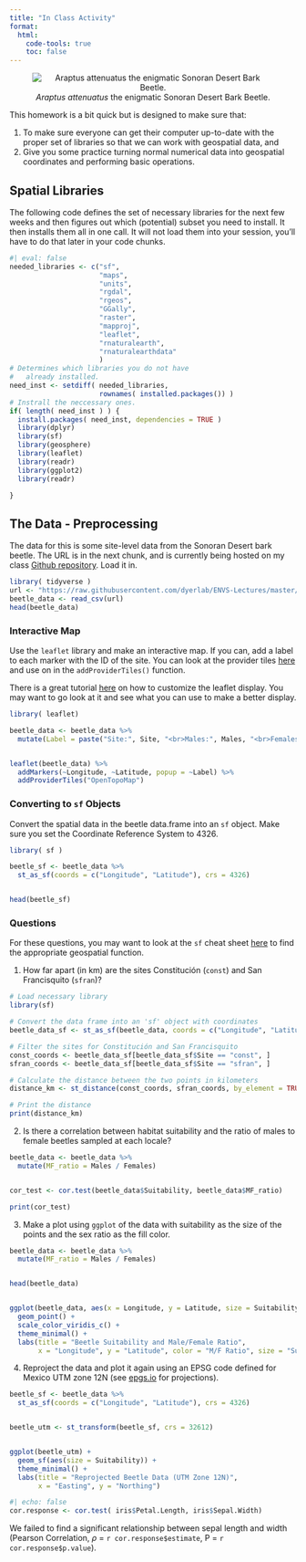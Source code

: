 ```yaml
---
title: "In Class Activity"
format: 
  html:
    code-tools: true
    toc: false
---
```


<center>
![*Araptus attenuatus* the enigmatic Sonoran Desert Bark Beetle.](https://live.staticflickr.com/65535/50441339417_74e04216fa_w_d.jpg)
</center>


This homework is a bit quick but is designed to make sure that:

1. To make sure everyone can get their computer up-to-date with the proper set of libraries so that we can work with geospatial data, and
2. Give you some practice turning normal numerical data into geospatial coordinates and performing basic operations.

## Spatial Libraries

The following code defines the set of necessary libraries for the next few weeks and then figures out which (potential) subset you need to install. It then installs them all in one call.  It will not load them into your session, you'll have to do that later in your code chunks.
 
 

```r
#| eval: false 
needed_libraries <- c("sf",
                      "maps",
                      "units",
                      "rgdal",
                      "rgeos",
                      "GGally",
                      "raster",
                      "mapproj",
                      "leaflet",
                      "rnaturalearth",
                      "rnaturalearthdata"
                      )
# Determines which libraries you do not have
#   already installed.
need_inst <- setdiff( needed_libraries, 
                      rownames( installed.packages()) )
# Instrall the neccessary ones.
if( length( need_inst ) ) {
  install.packages( need_inst, dependencies = TRUE )
  library(dplyr)
  library(sf)
  library(geosphere)
  library(leaflet)
  library(readr)
  library(ggplot2)
  library(readr)

}
```



## The Data - Preprocessing

The data for this is some site-level data from the Sonoran Desert bark beetle.  The URL is in the next chunk, and is currently being hosted on my class [Github repository](https://github.com/dyerlab/ENVS-Lectures).  Load it in.

```r
library( tidyverse )
url <- "https://raw.githubusercontent.com/dyerlab/ENVS-Lectures/master/data/Araptus_Disperal_Bias.csv"
beetle_data <- read_csv(url)
head(beetle_data)
```


### Interactive Map

Use the `leaflet` library and make an interactive map.  If you can, add a label to each marker with the ID of the site.  You can look at the provider tiles [here](https://leaflet-extras.github.io/leaflet-providers/preview/) and use on in the `addProviderTiles()` function. 

There is a great tutorial [here](https://rstudio.github.io/leaflet/map_widget.html) on how to customize the leaflet display.  You may want to go look at it and see what you can use to make a better display.

```r
library( leaflet)

beetle_data <- beetle_data %>%
  mutate(Label = paste("Site:", Site, "<br>Males:", Males, "<br>Females:", Females, "<br>Suitability:", Suitability))


leaflet(beetle_data) %>%
  addMarkers(~Longitude, ~Latitude, popup = ~Label) %>%
  addProviderTiles("OpenTopoMap")


```

### Converting to `sf` Objects

Convert the spatial data in the beetle data.frame into an `sf` object.  Make sure you set the Coordinate Reference System to $4326$.


```r
library( sf )

beetle_sf <- beetle_data %>%
  st_as_sf(coords = c("Longitude", "Latitude"), crs = 4326)


head(beetle_sf)

```


### Questions

For these questions, you may want to look at the `sf` cheat sheet [here](https://github.com/rstudio/cheatsheets/raw/main/sf.pdf) to find the appropriate geospatial function.

1. How far apart (in km) are the sites Constitución (`const`) and San Francisquito (`sfran`)?  
```r
# Load necessary library
library(sf)

# Convert the data frame into an 'sf' object with coordinates
beetle_data_sf <- st_as_sf(beetle_data, coords = c("Longitude", "Latitude"), crs = 4326)

# Filter the sites for Constitución and San Francisquito
const_coords <- beetle_data_sf[beetle_data_sf$Site == "const", ]
sfran_coords <- beetle_data_sf[beetle_data_sf$Site == "sfran", ]

# Calculate the distance between the two points in kilometers
distance_km <- st_distance(const_coords, sfran_coords, by_element = TRUE) / 1000  # convert from meters to kilometers

# Print the distance
print(distance_km)

```
2. Is there a correlation between habitat suitability and the ratio of males to female beetles sampled at each locale? 
```r

beetle_data <- beetle_data %>%
  mutate(MF_ratio = Males / Females)


cor_test <- cor.test(beetle_data$Suitability, beetle_data$MF_ratio)

print(cor_test)
```
3. Make a plot using `ggplot` of the data with suitability as the size of the points and the sex ratio as the fill color.
```r


beetle_data <- beetle_data %>%
  mutate(MF_ratio = Males / Females)


head(beetle_data)


ggplot(beetle_data, aes(x = Longitude, y = Latitude, size = Suitability, color = MF_ratio)) +
  geom_point() +
  scale_color_viridis_c() +  
  theme_minimal() +  
  labs(title = "Beetle Suitability and Male/Female Ratio", 
       x = "Longitude", y = "Latitude", color = "M/F Ratio", size = "Suitability")

```
4. Reproject the data and plot it again using an EPSG code defined for Mexico UTM zone 12N (see [epgs.io](https://epsg.io) for projections).
```r

beetle_sf <- beetle_data %>%
  st_as_sf(coords = c("Longitude", "Latitude"), crs = 4326)


beetle_utm <- st_transform(beetle_sf, crs = 32612)


ggplot(beetle_utm) +
  geom_sf(aes(size = Suitability)) +  
  theme_minimal() +
  labs(title = "Reprojected Beetle Data (UTM Zone 12N)", 
       x = "Easting", y = "Northing")
```


```r
#| echo: false
cor.response <- cor.test( iris$Petal.Length, iris$Sepal.Width)
```


We failed to find a significant relationship between sepal length and width (Pearson Correlation, $\rho$ = `r cor.response$estimate`, P = `r cor.response$p.value`).








